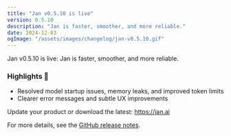 ```yaml
---
title: "Jan v0.5.10 is live"
version: 0.5.10
description: "Jan is faster, smoother, and more reliable."
date: 2024-12-03
ogImage: "/assets/images/changelog/jan-v0.5.10.gif"
---
```



<ChangelogHeader title= "Jan v0.5.10: Jan is faster, smoother, and more reliable." date="2024-12-03" ogImage= "/assets/images/changelog/jan-v0.5.10.gif"  />

Jan v0.5.10 is live: Jan is faster, smoother, and more reliable.

### Highlights 🎉 

- Resolved model startup issues, memory leaks, and improved token limits
- Clearer error messages and subtle UX improvements

Update your product or download the latest: https://jan.ai

For more details, see the [GitHub release notes](https://github.com/menloresearch/jan/releases/tag/v0.5.10).